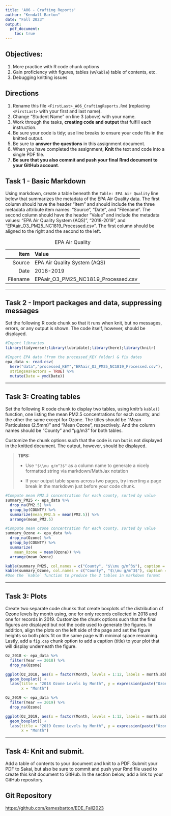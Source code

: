 ```yaml
---
title: 'A06 - Crafting Reports'
author: "Kendall Barton" 
date: "Fall 2023"
output: 
  pdf_document:
    toc: true
---
```


## Objectives:

1.  More practice with R code chunk options
1.  Gain proficiency with figures, tables (w/`Kable`) table of contents, etc.
1.  Debugging knitting issues

## Directions

1.  Rename this file `<FirstLast>_A06_CraftingReports.Rmd` (replacing `<FirstLast>` with your first and last name).
1.  Change "Student Name" on line 3 (above) with your name.
1.  Work through the tasks, **creating code and output** that fulfill each instruction.
1.  Be sure your code is tidy; use line breaks to ensure your code fits in the knitted output.
1.  Be sure to **answer the questions** in this assignment document.
1.  When you have completed the assignment, **Knit** the text and code into a single PDF file.
1.  **Be sure that you also commit and push your final Rmd document to your GitHub account**.

## Task 1 - Basic Markdown

Using markdown, create a table beneath the `Table: EPA Air Quality` line below that summarizes the metadata of the EPA Air Quality data. The first column should have the header "Item" and should include the the three metadata attribute item names: "Source", "Date", and "Filename". The second column should have the header "Value" and include the metadata values: "EPA Air Quality System (AQS)", "2018-2019", and "EPAair_O3_PM25_NC1819_Processed.csv". The first column should be aligned to the right and the second to the left.

Table: EPA Air Quality

Item          |                                 Value
-------------: | :-------------------------------------
Source        |          EPA Air Quality System (AQS)
Date          |                             2018-2019
Filename      |   EPAair_O3_PM25_NC1819_Processed.csv

---

## Task 2 - Import packages and data, suppressing messages

Set the following R code chunk so that it runs when knit, but no messages, errors, or any output is shown. The code itself, however, should be displayed.

```r
#Import libraries
library(tidyverse);library(lubridate);library(here);library(knitr)

#Import EPA data (from the processed_KEY folder) & fix dates
epa_data <- read.csv(
  here("data","processed_KEY","EPAair_O3_PM25_NC1819_Processed.csv"),
  stringsAsFactors = TRUE) %>% 
  mutate(Date = ymd(Date))
```

---

## Task 3: Creating tables

Set the following R code chunk to display two tables, using knitr's `kable()` function, one listing the mean PM2.5 concentrations for each county, and the other the same except for Ozone. The titles should be "Mean Particulates (2.5mm)" and "Mean Ozone", respectively. And the column names should be "County" and "µg/m3" for both tables.

Customize the chunk options such that the code is run but is not displayed in the knitted document. The output, however, should be displayed.

> **TIPS:**
>
> -   Use `"$\\mu g/m^3$"` as a column name to generate a nicely formatted string via markdown/MathJax notation
>
> -   If your output table spans across two pages, try inserting a page break in the markdown just before your code chunk.

\newpage
```r
#Compute mean PM2.5 concentration for each county, sorted by value
summary_PM25 <- epa_data %>% 
  drop_na(PM2.5) %>% 
  group_by(COUNTY) %>% 
  summarize(mean_PM2.5 = mean(PM2.5)) %>% 
  arrange(mean_PM2.5)

#Compute mean ozone concentration for each county, sorted by value
summary_Ozone <- epa_data %>% 
  drop_na(Ozone) %>% 
  group_by(COUNTY) %>% 
  summarize(
    mean_Ozone = mean(Ozone)) %>% 
  arrange(mean_Ozone)

kable(summary_PM25, col.names = c("County", "$\\mu g/m^3$"), caption = "Mean Particulates (2.5mm)")
kable(summary_Ozone, col.names = c("County", "$\\mu g/m^3$"), caption = "Mean Ozone")
#Use the `kable` function to produce the 2 tables in markdown format

```

---

## Task 3: Plots

Create two separate code chunks that create boxplots of the distribution of Ozone levels by month using, one for only records collected in 2018 and one for records in 2019. Customize the chunk options such that the final figures are displayed but not the code used to generate the figures. In addition, align the plots on the left side of the page and set the figure heights so both plots fit on the same page with minimal space remaining. Lastly, add a `fig.cap` chunk option to add a caption (title) to your plot that will display underneath the figure.

```r
Oz_2018 <- epa_data %>%
  filter(Year == 2018) %>%
  drop_na(Ozone)

ggplot(Oz_2018, aes(x = factor(Month, levels = 1:12, labels = month.abb), y = Ozone)) +
  geom_boxplot() +
  labs(title = "2018 Ozone Levels by Month", y = expression(paste("Ozone (", mu, "g/",m^3,")")),
       x = "Month")

```
```r
Oz_2019 <- epa_data %>%
  filter(Year == 2019) %>%
  drop_na(Ozone)

ggplot(Oz_2019, aes(x = factor(Month, levels = 1:12, labels = month.abb), y = Ozone)) +
  geom_boxplot() +
  labs(title = "2019 Ozone Levels by Month", y = expression(paste("Ozone (", mu, "g/",m^3,")")),
       x = "Month")
```

---
\newpage

## Task 4: Knit and submit.
Add a table of contents to your document and knit to a PDF. Submit your PDF to Sakai, but also be sure to commit and push your Rmd file used to create this knit document to GitHub. In the section below, add a link to your GitHub repository. 

## Git Repository

[https://github.com/kamesbarton/EDE_Fall2023](https://github.com/kamesbarton/EDE_Fall2023)
